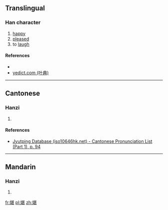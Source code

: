 ==Translingual==

===Han character===
{{Han char|rn=38|rad=女|as=09|sn=12|four=|canj=女廿一女 (VTMV)|ids=⿰[[女]][[甚]]}}

# [[happy]]
# [[pleased]]
# to [[laugh]]

====References====
* {{Han ref|kx=0266.180|dkj=06479|dj=0533.230|hdz=21063.160|uh=5A85|ud=23173}}
*[http://yedict.com/htm/5A/5A85.htm yedict.com (叶典)]

----

==Cantonese==

===Hanzi===
{{yue-hanzi|jyut=[[daam1]]|y=daam1}}

# {{defn|lang=yue|sort=女09}}

====References====
* [http://www.iso10646hk.net/jp/document/download.jsp Jyutping Database (iso10646hk.net) - Cantonese Pronunciation List (Part 1), p. 94]

----

==Mandarin==

===Hanzi===
{{cmn-hanzi|pin=[[dān]] ([[dan1]])|wg=tan<sup>1</sup>}}

# {{defn|lang=cmn|sort=女09}}

[[fr:媅]]
[[pl:媅]]
[[zh:媅]]